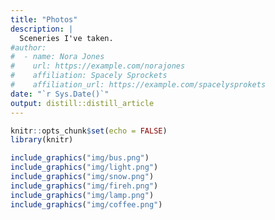```yaml
---
title: "Photos"
description: |
  Sceneries I've taken.
#author:
#  - name: Nora Jones 
#    url: https://example.com/norajones
#    affiliation: Spacely Sprockets
#    affiliation_url: https://example.com/spacelysprokets
date: "`r Sys.Date()`"
output: distill::distill_article
---
```



```r
knitr::opts_chunk$set(echo = FALSE)
library(knitr)
```

```r
include_graphics("img/bus.png")
include_graphics("img/light.png")
include_graphics("img/snow.png")
include_graphics("img/fireh.png")
include_graphics("img/lamp.png")
include_graphics("img/coffee.png")
```







